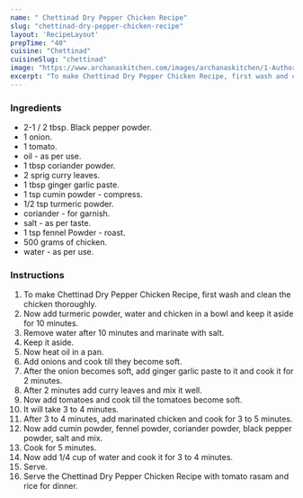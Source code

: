 ---
name: " Chettinad Dry Pepper Chicken Recipe"
slug: "chettinad-dry-pepper-chicken-recipe"
layout: 'RecipeLayout'
prepTime: "40"
cuisine: "Chettinad"
cuisineSlug: "chettinad"
image: "https://www.archanaskitchen.com/images/archanaskitchen/1-Author/Jyothi_Rajesh/Chettinad_Pepper_Chicken_Dry.jpg"
excerpt: "To make Chettinad Dry Pepper Chicken Recipe, first wash and clean the chicken thoroughly"
---

### Ingredients

-  2-1 / 2 tbsp. Black pepper powder.
-  1 onion.
-  1 tomato.
-  oil - as per use.
-  1 tbsp coriander powder.
-  2 sprig curry leaves.
-  1 tbsp ginger garlic paste.
-  1 tsp cumin powder - compress.
-  1/2 tsp turmeric powder.
-  coriander - for garnish.
-  salt - as per taste.
-  1 tsp fennel Powder - roast.
- 500 grams of chicken.
-  water - as per use.

### Instructions

1. To make Chettinad Dry Pepper Chicken Recipe, first wash and clean the chicken thoroughly.
1. Now add turmeric powder, water and chicken in a bowl and keep it aside for 10 minutes.
1. Remove water after 10 minutes and marinate with salt.
1. Keep it aside.
1. Now heat oil in a pan.
1. Add onions and cook till they become soft.
1. After the onion becomes soft, add ginger garlic paste to it and cook it for 2 minutes.
1. After 2 minutes add curry leaves and mix it well.
1. Now add tomatoes and cook till the tomatoes become soft.
1. It will take 3 to 4 minutes.
1. After 3 to 4 minutes, add marinated chicken and cook for 3 to 5 minutes.
1. Now add cumin powder, fennel powder, coriander powder, black pepper powder, salt and mix.
1. Cook for 5 minutes.
1. Now add 1/4 cup of water and cook it for 3 to 4 minutes.
1. Serve.
1. Serve the Chettinad Dry Pepper Chicken Recipe with tomato rasam and rice for dinner.

